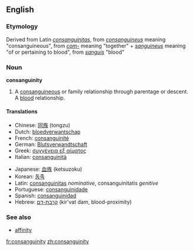 ==English==

===Etymology===
Derived from Latin ''[[consanguinitas]]'', from ''[[consanguineus]]'' meaning "consanguineous", from ''[[com-]]'' meaning "together" + ''[[sanguineus]]'' meaning "of or pertaining to blood", from ''[[sanguis]]'' "blood"

=== Noun ===
'''consanguinity'''

#A [[consanguineous]] or family relationship through parentage or descent.  A [[blood]] relationship.

==== Translations ====
{{top}}
*Chinese: [[同族]] (tongzu)
*Dutch: [[bloedverwantschap]]
*French: [[consanguinité]]
*German: [[Blutsverwandtschaft]]
*Greek: [[συγγένεια εξ αίματος]]
*Italian: [[consanguinità]]
{{mid}}
*Japanese: [[血族]] (ketsuzoku)
*Korean: [[동족]]
*Latin: [[consanguinitas]] ''nominative'', consanguinitatis ''genitive''
*Portuguese: [[consanguinidade]]
*Spanish: [[consanguinidad]]
*Hebrew: [[קרבת-דם]] (kir'vat dam, blood-proximity)
{{bottom}}

===See also===
*[[affinity]]

[[fr:consanguinity]]
[[zh:consanguinity]]